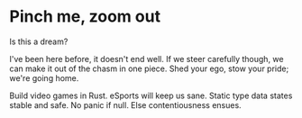 # Pinch me, zoom out

Is this a dream?

I've been here before, it doesn't end well. If we steer carefully though, we can make it out of the chasm in one piece. Shed your ego, stow your pride; we're going home.

Build video games in Rust. eSports will keep us sane. Static type data states stable and safe. No panic if null. Else contentiousness ensues.





